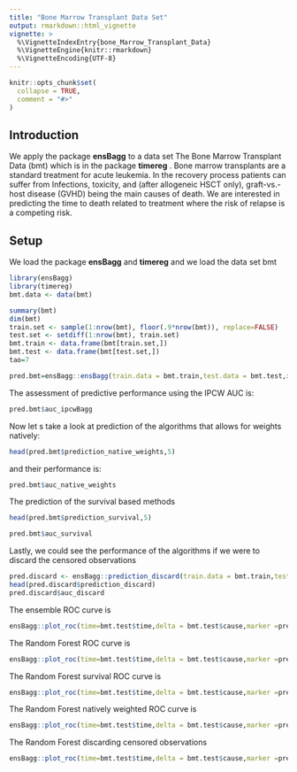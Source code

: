```yaml
---
title: "Bone Marrow Transplant Data Set"
output: rmarkdown::html_vignette
vignette: >
  %\VignetteIndexEntry{bone_Marrow_Transplant_Data}
  %\VignetteEngine{knitr::rmarkdown}
  %\VignetteEncoding{UTF-8}
---
```


```r
knitr::opts_chunk$set(
  collapse = TRUE,
  comment = "#>"
)
```


## Introduction

We apply the package __ensBagg__ to a data set The Bone Marrow Transplant Data (bmt) which is in the package __timereg__ . Bone marrow transplants are a standard treatment for acute leukemia. In the recovery process patients can suffer from Infections, toxicity, and (after allogeneic HSCT only), graft-vs.-host disease (GVHD) being  the main causes of death. We are interested in predicting  the time to death related to treatment where the risk of relapse is a competing risk. 

## Setup

We load the package __ensBagg__ and __timereg__ and we load the data set bmt

```r
library(ensBagg)
library(timereg)
bmt.data <- data(bmt)
```


````r
summary(bmt)
dim(bmt)
train.set <- sample(1:nrow(bmt), floor(.9*nrow(bmt)), replace=FALSE) 
test.set <- setdiff(1:nrow(bmt), train.set)
bmt.train <- data.frame(bmt[train.set,])
bmt.test <- data.frame(bmt[test.set,]) 
tao=7
````

````r
pred.bmt=ensBagg::ensBagg(train.data = bmt.train,test.data = bmt.test,xnam=names(bmt)[-(1:2)],tao=7,weighting ="CoxPH" ,folds =2 )
````

The assessment of predictive performance using the IPCW AUC is:

````r
pred.bmt$auc_ipcwBagg
````

Now let s take a look at prediction of the algorithms that allows for weights natively:

````r
head(pred.bmt$prediction_native_weights,5)
````

and their performance is:

````r
pred.bmt$auc_native_weights
````

The prediction of the survival based methods
````r
head(pred.bmt$prediction_survival,5)

````
````r
pred.bmt$auc_survival
````

Lastly, we could see the performance of the algorithms if we were to discard the censored observations

````r
pred.discard <- ensBagg::prediction_discard(train.data = bmt.train,test.data = bmt.test,xnam=names(bmt)[-(1:2)],tao=7)
head(pred.discard$prediction_discard)
pred.discard$auc_discard
````

The ensemble ROC curve is
````r
ensBagg::plot_roc(time=bmt.test$time,delta = bmt.test$cause,marker =pred.bmt$prediction_ensBagg[,"Ensemble"],wts=pred.bmt$wts_test,tao=7)
````

The Random Forest ROC curve is
````r
ensBagg::plot_roc(time=bmt.test$time,delta = bmt.test$cause,marker =pred.bmt$prediction_ensBagg[,"Random Forest"],wts=pred.bmt$wts_test,tao=7)
````
The Random Forest survival ROC curve is
````r
ensBagg::plot_roc(time=bmt.test$time,delta = bmt.test$cause,marker =pred.bmt$prediction_survival[,"Random Forest"],wts=pred.bmt$wts_test,tao=7)
````
The Random Forest natively weighted ROC curve is
````r
ensBagg::plot_roc(time=bmt.test$time,delta = bmt.test$cause,marker =pred.bmt$prediction_native_weights[,"Random Forest"],wts=pred.bmt$wts_test,tao=7)
````
The Random Forest discarding censored observations
````r
ensBagg::plot_roc(time=bmt.test$time,delta = bmt.test$cause,marker =pred.discard$prediction_discard[,"Random Forest"],tao=7,method = "discard")
````

